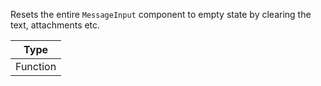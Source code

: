 Resets the entire `MessageInput` component to empty state by clearing the text, attachments etc.

| Type     |
| -------- |
| Function |
